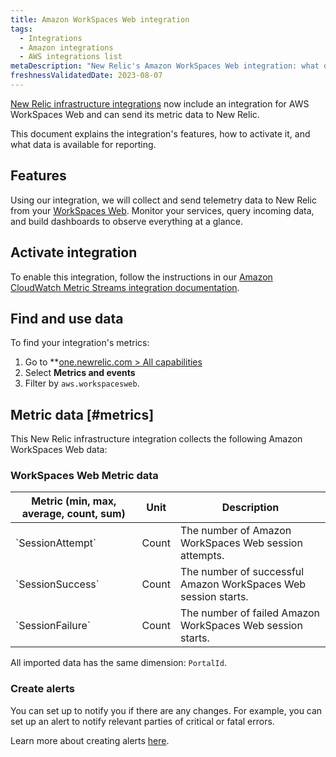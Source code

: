 ```yaml
---
title: Amazon WorkSpaces Web integration
tags:
  - Integrations
  - Amazon integrations
  - AWS integrations list
metaDescription: "New Relic's Amazon WorkSpaces Web integration: what data it reports and how to enable it."
freshnessValidatedDate: 2023-08-07
---
```


[New Relic infrastructure integrations](/docs/infrastructure/integrations-getting-started/getting-started/introduction-infrastructure-integrations) now include an integration for AWS WorkSpaces Web and can send its metric data to New Relic.

This document explains the integration's features, how to activate it, and what data is available for reporting.

## Features

Using our integration, we will collect and send telemetry data to New Relic from your [WorkSpaces Web](https://aws.amazon.com/workspaces/web). Monitor your services, query incoming data, and build dashboards to observe everything at a glance.

## Activate integration

To enable this integration, follow the instructions in our [Amazon CloudWatch Metric Streams integration documentation](/docs/infrastructure/amazon-integrations/connect/aws-metric-stream-setup/).

## Find and use data

To find your integration's metrics:

1. Go to **[one.newrelic.com > All capabilities](https://one.newrelic.com/all-capabilities) 
2. Select **Metrics and events** 
3. Filter by `aws.workspacesweb`.

## Metric data [#metrics]

This New Relic infrastructure integration collects the following Amazon WorkSpaces Web data:

### WorkSpaces Web Metric data

<table>
  <thead>
    <tr>
      <th style={{ width: "200px" }}>
      Metric (min, max, average, count, sum)  
      </th>
      <th>
      Unit  
      </th>
      <th>
      Description
      </th>
    </tr>
  </thead>
    <tbody>
    <tr>
      <td>
      `SessionAttempt`
      </td>
      <td>
      Count
      </td>
      <td>
      The number of Amazon WorkSpaces Web session attempts.
      </td>
    </tr>
    <tr>
      <td>
      `SessionSuccess`
      </td>
      <td>
      Count
      </td>
      <td>
      The number of successful Amazon WorkSpaces Web session starts.
      </td>
    </tr>
    <tr>
      <td>
      `SessionFailure`
      </td>
      <td>
      Count
      </td>
      <td>
      The number of failed Amazon WorkSpaces Web session starts.
      </td>
    </tr>
    </tbody>
</table>

All imported data has the same dimension: `PortalId`.

### Create alerts

You can set up <InlinePopover type="alerts" /> to notify you if there are any changes. For example, you can set up an alert to notify relevant parties of critical or fatal errors.

Learn more about creating alerts [here](/docs/alerts-applied-intelligence/new-relic-alerts/learn-alerts/introduction-alerts/).
